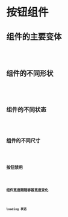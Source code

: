 # 按钮组件

## 组件的主要变体
<code src="../../../../demo/button/basic-button.tsx" />

## 组件的不同形状
<code src="../../../../demo/button/shape-button.tsx" />

## 组件的不同状态
<code src="../../../../demo/button/status-button.tsx" />

## 组件的不同尺寸
<code src="../../../../demo/button/size-button.tsx"/>

## 按钮禁用
<code src="../../../../demo/button/disable-button.tsx" />

## 组件宽度跟随容器宽度变化
<code src="../../../../demo/button/full-button.tsx" />

## loading 状态
<code src="../../../../demo/button/loading-button.tsx" />